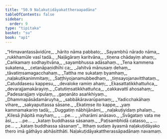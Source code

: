 ```yaml
---
title: "50.9 Naḷakuṭidāyakattheraapadāna"
tableOfContents: false
sidebar:
  order: 9
type: "tipitaka"
basket: "su"
book: "ap1"
---
```



<DynamicBreadcrumb />

<Division number="93" book="ap1" bookNo="20" page="436">

<Paragraph number="6539" type="verses" book="ap1">
_“Himavantassāvidūre,_  
_hārito nāma pabbato;_  
_Sayambhū nārado nāma,_  
_rukkhamūle vasī tadā._  

</Paragraph>

</Division>
<Division number="94" book="ap1" bookNo="20" page="436">

<Paragraph number="6540" type="verses" book="ap1">
_Naḷāgāraṃ karitvāna,_  
_tiṇena chādayiṃ ahaṃ;_  
_Caṅkamaṃ sodhayitvāna,_  
_sayambhussa adāsahaṃ._  

</Paragraph>

</Division>
<Division number="95" book="ap1" bookNo="20" page="436">

<Paragraph number="6541" type="verses" book="ap1">
_Tena kammena sukatena,_  
_cetanāpaṇidhīhi ca;_  
_Jahitvā mānusaṃ dehaṃ,_  
_tāvatiṃsamagacchahaṃ._  

</Paragraph>

</Division>
<Division number="96" book="ap1" bookNo="20" page="436">

<Paragraph number="6542" type="verses" book="ap1">
_Tattha me sukataṃ byamhaṃ,_  
_naḷakuṭikanimmitaṃ;_  
_Saṭṭhiyojanamubbedhaṃ,_  
_tiṃsayojanavitthataṃ._  

</Paragraph>

</Division>
<Division number="97" book="ap1" bookNo="20" page="437">

<Paragraph number="6543" type="verses" book="ap1">
_Catuddasesu kappesu,_  
_devaloke ramiṃ ahaṃ;_  
_Ekasattatikkhattuñca,_  
_devarajjamakārayiṃ._  

</Paragraph>

</Division>
<Division number="98" book="ap1" bookNo="20" page="437">

<Paragraph number="6544" type="verses" book="ap1">
_Catutiṃsatikkhattuñca,_  
_cakkavattī ahosahaṃ;_  
_Padesarajjaṃ vipulaṃ,_  
_gaṇanāto asaṅkhiyaṃ._  

</Paragraph>

</Division>
<Division number="99" book="ap1" bookNo="20" page="437">

<Paragraph number="6545" type="verses" book="ap1">
_Dhammapāsādamāruyha,_  
_sabbākāravarūpamaṃ;_  
_Yadicchakāhaṃ vihare,_  
_sakyaputtassa sāsane._  

</Paragraph>

</Division>
<Division number="100" book="ap1" bookNo="20" page="437">

<Paragraph number="6546" type="verses" book="ap1">
_Ekatiṃse ito kappe,_  
_yaṃ kammamakariṃ tadā;_  
_Duggatiṃ nābhijānāmi,_  
_naḷakuṭiyidaṃ phalaṃ._  

</Paragraph>

</Division>
<Division number="101" book="ap1" bookNo="20" page="437">

<Paragraph number="6547" type="verses" book="ap1">
_Kilesā jhāpitā mayhaṃ,_  
_ …pe… _  
_viharāmi anāsavo._  

</Paragraph>

</Division>
<Division number="102" book="ap1" bookNo="20" page="437">

<Paragraph number="6548" type="verses" book="ap1">
_Svāgataṃ vata me āsi,_  
_ …pe… _  
_kataṃ buddhassa sāsanaṃ._  

</Paragraph>

</Division>
<Division number="103" book="ap1" bookNo="20" page="437">

<Paragraph number="6549" type="verses" book="ap1">
_Paṭisambhidā catasso,_  
_ …pe… _  
_kataṃ buddhassa sāsanaṃ”._  

</Paragraph>

<Paragraph number="6550" book="ap1">
Itthaṃ sudaṃ āyasmā naḷakuṭidāyako thero imā gāthāyo abhāsitthāti.

</Paragraph>
</Division>

<Paragraph number="6551" type="center" book="ap1">
Naḷakuṭidāyakattherassāpadānaṃ navamaṃ.
</Paragraph>